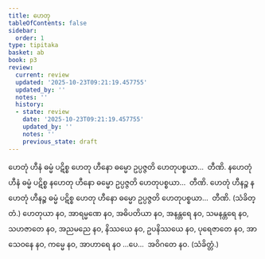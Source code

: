 ```yaml
---
title: ဟေတု
tableOfContents: false
sidebar:
  order: 1
type: tipitaka
basket: ab
book: p3
review:
  current: review
  updated: '2025-10-23T09:21:19.457755'
  updated_by: ''
  notes: ''
  history:
  - state: review
    date: '2025-10-23T09:21:19.457755'
    updated_by: ''
    notes: ''
    previous_state: draft
---
```



<ReviewStatus review={frontmatter.review} showDetails={true} />

<HypothesisAnnotation frontmatter={frontmatter} />

<DynamicBreadcrumb />

<Division number="405" book="p3" e="ch" v="39" p="288">

<Paragraph number="877" book="p3">
ဟေတုံ ဟီနံ ဓမ္မံ ပဋိစ္စ ဟေတု ဟီနော ဓမ္မော ဥပ္ပဇ္ဇတိ ဟေတုပစ္စယာ…  တီဏိ.
</Paragraph>

<Paragraph number="878" book="p3">
နဟေတုံ ဟီနံ ဓမ္မံ ပဋိစ္စ နဟေတု ဟီနော ဓမ္မော ဥပ္ပဇ္ဇတိ ဟေတုပစ္စယာ…  တီဏိ.
</Paragraph>

<Paragraph number="879" book="p3">
ဟေတုံ ဟီနဉ္စ နဟေတုံ ဟီနဉ္စ ဓမ္မံ ပဋိစ္စ ဟေတု ဟီနော ဓမ္မော ဥပ္ပဇ္ဇတိ ဟေတုပစ္စယာ…  တီဏိ. (သံခိတ္တံ.)
</Paragraph>

</Division>
<Division number="406" book="p3" e="ch" v="39" p="288">

<Paragraph number="880" book="p3">
ဟေတုယာ နဝ, အာရမ္မဏေ နဝ, အဓိပတိယာ နဝ, အနန္တရေ နဝ, သမနန္တရေ နဝ, သဟဇာတေ နဝ, အညမညေ နဝ, နိဿယေ နဝ, ဥပနိဿယေ နဝ, ပုရေဇာတေ နဝ, အာသေဝနေ နဝ, ကမ္မေ နဝ, အာဟာရေ နဝ …ပေ…  အဝိဂတေ နဝ. (သံခိတ္တံ.)
</Paragraph>
</Division>